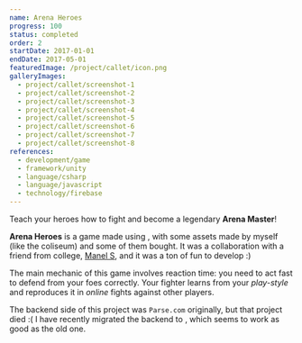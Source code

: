 ```yaml
---
name: Arena Heroes
progress: 100
status: completed
order: 2
startDate: 2017-01-01
endDate: 2017-05-01
featuredImage: /project/callet/icon.png
galleryImages:
  - project/callet/screenshot-1
  - project/callet/screenshot-2
  - project/callet/screenshot-3
  - project/callet/screenshot-4
  - project/callet/screenshot-5
  - project/callet/screenshot-6
  - project/callet/screenshot-7
  - project/callet/screenshot-8
references:
  - development/game
  - framework/unity
  - language/csharp
  - language/javascript
  - technology/firebase
---
```


Teach your heroes how to fight and become a legendary **Arena Master**!

**Arena Heroes** is a game made using [](framework/unity), with some assets made by myself (like the coliseum) and some of them bought. It was a collaboration with a friend from college, [Manel S](https://twitter.com/manelizzard), and it was a ton of fun to develop :)

The main mechanic of this game involves reaction time: you need to act fast to defend from your foes correctly. Your fighter learns from your _play-style_ and reproduces it in _online_ fights against other players.

The backend side of this project was `Parse.com` originally, but that project died :( I have recently migrated the backend to [](technology/firebase), which seems to work as good as the old one.
